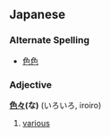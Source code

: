 ==Japanese==
===Alternate Spelling===
*[[色色]]
===Adjective===
'''[[色]][[々]](な)''' (いろいろ, iroiro)

#[[various]]